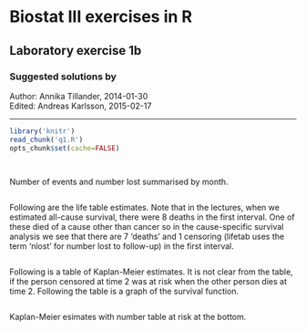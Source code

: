 Biostat III exercises in R
===========
Laboratory exercise 1b
-----------

### Suggested solutions by
Author: Annika Tillander, 2014-01-30  
Edited: Andreas Karlsson, 2015-02-17

-----------

```r
library('knitr')	
read_chunk('q1.R')
opts_chunk$set(cache=FALSE)
```


```r
```

```r
```
Number of events and number lost summarised by month.
```r
```

Following are the life table estimates. Note that in the lectures, when we estimated all-cause survival, there were 8 deaths in the first interval. One of these died of a cause other than cancer so in the cause-specific survival analysis we see that there are 7 ‘deaths’ and 1 censoring (lifetab uses the term ‘nlost’ for number lost to follow-up) in the first interval.

```r
```

Following is a table of Kaplan-Meier estimates. It is not clear from the table, if the person censored at time 2 was at risk when the other person dies at time 2. Following the table is a graph of the survival function.


```r
```

Kaplan-Meier esimates with number table at risk at the bottom. 

```r
```
